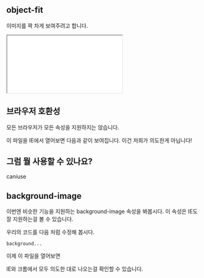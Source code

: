 

## object-fit
이미지를 꽉 차게 보여주려고 합니다.


<iframe src="objectfit.html"></iframe>


## 브라우저 호환성
모든 브라우저가 모든 속성을 지원하지는 않습니다.

이 파일을 IE에서 열어보면 다음과 같이 보여집니다.
이건 저희가 의도한게 아닙니다!

## 그럼 뭘 사용할 수 있나요?
caniuse

## background-image
이번엔 비슷한 기능을 지원하는 background-image 속성을 봐봅시다.
이 속성은 IE도 잘 지원하는걸 볼 수 있습니다.

우리의 코드를 다음 처럼 수정해 봅시다.
```
background...
```

이제 이 파일을 열어보면
[]()

IE와 크롬에서 모두 의도한 대로 나오는걸 확인할 수 있습니다.
